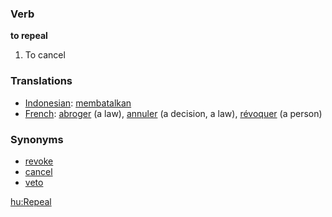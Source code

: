 === Verb ===

'''to repeal'''

# To cancel

=== Translations ===
*[[Indonesian]]: [[batal|membatalkan]]
*[[French]]: [[abroger]] (a law), [[annuler]] (a decision, a law), [[révoquer]] (a person)

=== Synonyms ===
*[[revoke]]
*[[cancel]]
*[[veto]]

[[hu:Repeal]]